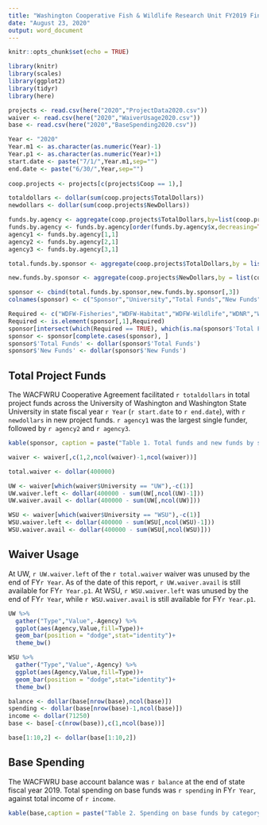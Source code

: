 ```yaml
---
title: "Washington Cooperative Fish & Wildlife Research Unit FY2019 Financial Report"
date: "August 23, 2020"
output: word_document
---
```


```r
knitr::opts_chunk$set(echo = TRUE)

library(knitr)
library(scales)
library(ggplot2)
library(tidyr)
library(here)

projects <- read.csv(here("2020","ProjectData2020.csv"))
waiver <- read.csv(here("2020","WaiverUsage2020.csv"))
base <- read.csv(here("2020","BaseSpending2020.csv"))

Year <- "2020"
Year.m1 <- as.character(as.numeric(Year)-1)
Year.p1 <- as.character(as.numeric(Year)+1)
start.date <- paste("7/1/",Year.m1,sep="")
end.date <- paste("6/30/",Year,sep="")
  
coop.projects <- projects[c(projects$Coop == 1),]

totaldollars <- dollar(sum(coop.projects$TotalDollars))
newdollars <- dollar(sum(coop.projects$NewDollars))

funds.by.agency <- aggregate(coop.projects$TotalDollars,by=list(coop.projects$ParentAgency), FUN = sum)
funds.by.agency <- funds.by.agency[order(funds.by.agency$x,decreasing=TRUE),]
agency1 <- funds.by.agency[1,1]
agency2 <- funds.by.agency[2,1]
agency3 <- funds.by.agency[3,1]

total.funds.by.sponsor <- aggregate(coop.projects$TotalDollars,by = list(coop.projects$Sponsor,coop.projects$University),FUN=sum, drop = FALSE)

new.funds.by.sponsor <- aggregate(coop.projects$NewDollars,by = list(coop.projects$Sponsor,coop.projects$University),FUN=sum, drop = FALSE)

sponsor <- cbind(total.funds.by.sponsor,new.funds.by.sponsor[,3])
colnames(sponsor) <- c("Sponsor","University","Total Funds","New Funds")

Required <- c("WDFW-Fisheries","WDFW-Habitat","WDFW-Wildlife","WDNR","WDOE")
Required <- is.element(sponsor[,1],Required)
sponsor[intersect(which(Required == TRUE), which(is.na(sponsor$'Total Funds'==TRUE))),c(3,4)] <- 0
sponsor <- sponsor[complete.cases(sponsor), ]
sponsor$'Total Funds' <- dollar(sponsor$'Total Funds')
sponsor$'New Funds' <- dollar(sponsor$'New Funds')

```

## Total Project Funds

The WACFWRU Cooperative Agreement facilitated `r totaldollars` in total project funds across the University of Washington and Washington State University in state fiscal year `r Year` (`r start.date` to `r end.date`), with `r newdollars` in new project funds. `r agency1` was the largest single funder, followed by `r agency2` and `r agency3`.


```r

kable(sponsor, caption = paste("Table 1. Total funds and new funds by sponsor and university in FY",Year,sep=""))

waiver <- waiver[,c(1,2,ncol(waiver)-1,ncol(waiver))]

total.waiver <- dollar(400000)

UW <- waiver[which(waiver$University == "UW"),-c(1)]
UW.waiver.left <- dollar(400000 - sum(UW[,ncol(UW)-1]))
UW.waiver.avail <- dollar(400000 - sum(UW[,ncol(UW)]))

WSU <- waiver[which(waiver$University == "WSU"),-c(1)]
WSU.waiver.left <- dollar(400000 - sum(WSU[,ncol(WSU)-1]))
WSU.waiver.avail <- dollar(400000 - sum(WSU[,ncol(WSU)])) 

```

## Waiver Usage

At UW, `r UW.waiver.left` of the `r total.waiver` waiver was unused by the end of FY`r Year`. As of the date of this report, `r UW.waiver.avail` is still available for FY`r Year.p1`. At WSU, `r WSU.waiver.left` was unused by the end of FY`r Year`, while `r WSU.waiver.avail` is still available for FY`r Year.p1`.


```r

UW %>%
  gather("Type","Value",-Agency) %>%
  ggplot(aes(Agency,Value,fill=Type))+
  geom_bar(position = "dodge",stat="identity")+
  theme_bw()

WSU %>%
  gather("Type","Value",-Agency) %>%
  ggplot(aes(Agency,Value,fill=Type))+
  geom_bar(position = "dodge",stat="identity")+
  theme_bw()

balance <- dollar(base[nrow(base),ncol(base)])
spending <- dollar(base[nrow(base)-1,ncol(base)])
income <- dollar(71250)
base <- base[-c(nrow(base)),c(1,ncol(base))]

base[1:10,2] <- dollar(base[1:10,2])


```

## Base Spending

The WACFWRU base account balance was `r balance` at the end of state fiscal year 2019. Total spending on base funds was `r spending` in FY`r Year`, against total income of `r income`.

```r
kable(base,caption = paste("Table 2. Spending on base funds by category in FY",Year,sep=""))


```
